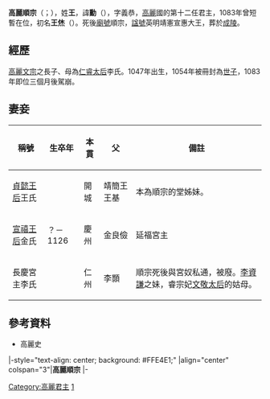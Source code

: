 {{朝鮮半島君王
|名稱=高麗順宗
|高麗代數=12
|前任=[[高麗文宗|高麗文宗]]
|繼任=[[高麗宣宗|高麗宣宗]]
|畫像=
|說明=
|在位=1083年
|年號=
|姓名=王勳
|封號=
|字=義恭
|號=
|別名=王烋
|出生年=1047年
|立世子=
|逝世年=1083年
|廟號=順宗
|諡號=英明靖憲宣惠大王
|陵墓=成陵
|父親=高麗文宗
|母親=[[仁睿太后|仁睿太后]]李氏
|王后=
|王妃=
}}
'''高麗順宗'''（{{kor|k=고려 순종|rm=Goryeo Sunjong|hanja=高麗 順宗}}；{{bd|1047年||1083年||catIdx=W王}}），姓'''王'''，諱'''勳'''（{{kor|k=왕훈|rm=Wang Hun|hanja=王勳}}），字義恭，[[高麗|高麗]]國的第十二任君主，1083年曾短暫在位，初名'''王烋'''（{{kor|k=왕휴|rm=Wang Hyu|hanja=王烋}}）。死後[[廟號|廟號]]順宗，[[諡號|諡號]]英明靖憲宣惠大王，葬於[[成陵|成陵]]。

==經歷==
[[高麗文宗|高麗文宗]]之長子、母為[[仁睿太后|仁睿太后]]李氏。1047年出生，1054年被冊封為[[世子|世子]]，1083年即位三個月後駕崩。

==妻妾==
{| class="wikitable"
|-
! 稱號 !! 生卒年 !! 本貫!!  父!! 備註 
|-
| [[貞懿王后|貞懿王后]]王氏  ||   || 開城  || 靖簡王 王基  ||  本為順宗的堂姊妹。
|-
|  [[宣禧王后|宣禧王后]]金氏 || ？－1126  || 慶州  || 金良儉  ||  延福宮主
|-
|  長慶宮主李氏 ||   || 仁州  ||  李顥 ||  順宗死後與宮奴私通，被廢。[[李資謙|李資謙]]之妹，睿宗妃[[文敬太后|文敬太后]]的姑母。
|}

==參考資料==
*高麗史

{{start box}}
|-style="text-align: center; background: #FFE4E1;"
|align="center" colspan="3"|'''高麗順宗'''
|-
{{s-before|[[高麗文宗|高麗文宗]]}}
{{s-title|[[朝鮮半島君主列表#高麗|高麗王朝國王]]|1083年}}
{{s-after|[[高麗宣宗|高麗宣宗]]}}
{{end box}}
{{高丽王朝君主}}
{{Monarch-stub}}
[[Category:高麗君主|Category:高麗君主]]
[[Category:高麗文宗王子|1]]